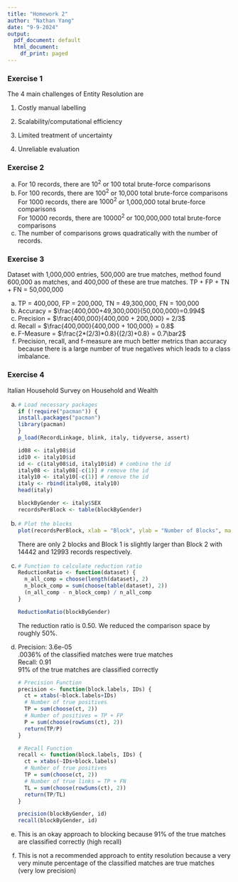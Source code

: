 ```yaml
---
title: "Homework 2"
author: "Nathan Yang"
date: "9-9-2024"
output:
  pdf_document: default
  html_document:
    df_print: paged
---
```


### Exercise 1

The 4 main challenges of Entity Resolution are

1.  Costly manual labelling

2.  Scalability/computational efficiency

3.  Limited treatment of uncertainty

4.  Unreliable evaluation

### Exercise 2

a.  For 10 records, there are $10^2$ or 100 total brute-force comparisons
b.  For 100 records, there are $100^2$ or 10,000 total brute-force comparisons\
    For 1000 records, there are $1000^2$ or 1,000,000 total brute-force comparisons\
    For 10000 records, there are $10000^2$ or 100,000,000 total brute-force comparisons\
c.  The number of comparisons grows quadratically with the number of records.\

### Exercise 3

Dataset with 1,000,000 entries, 500,000 are true matches, method found 600,000 as matches, and 400,000 of these are true matches. TP + FP + TN + FN = 50,000,000\

a.  TP = 400,000, FP = 200,000, TN = 49,300,000, FN = 100,000
b.  Accuracy = $\frac{400,000+49,300,000}{50,000,000}=0.994$
c.  Precision = $\frac{400,000}{400,000 + 200,000} = 2/3$
d.  Recall = $\frac{400,000}{400,000 + 100,000} = 0.8$
e.  F-Measure = $\frac{2*(2/3)*0.8}{(2/3)+0.8} = 0.7\bar2$
f.  Precision, recall, and f-measure are much better metrics than accuracy because there is a large number of true negatives which leads to a class imbalance.

### Exercise 4

Italian Household Survey on Household and Wealth

a.  

    ```r
    # Load necessary packages
    if (!require("pacman")) {
    install.packages("pacman")
    library(pacman)
    }
    p_load(RecordLinkage, blink, italy, tidyverse, assert)

    id08 <- italy08$id
    id10 <- italy10$id
    id <- c(italy08$id, italy10$id) # combine the id
    italy08 <- italy08[-c(1)] # remove the id
    italy10 <- italy10[-c(1)] # remove the id
    italy <- rbind(italy08, italy10)
    head(italy)

    blockByGender <- italy$SEX
    recordsPerBlock <- table(blockByGender)
    ```

b.  

    ```r
    # Plot the blocks
    plot(recordsPerBlock, xlab = "Block", ylab = "Number of Blocks", main = "Block Size Distribution")
    ```

    There are only 2 blocks and Block 1 is slightly larger than Block 2 with 14442 and 12993 records respectively.

c.  

    ```r
    # Function to calculate reduction ratio
    ReductionRatio <- function(dataset) {
      n_all_comp = choose(length(dataset), 2)
      n_block_comp = sum(choose(table(dataset), 2))
      (n_all_comp - n_block_comp) / n_all_comp
    }

    ReductionRatio(blockByGender)
    ```

    The reduction ratio is 0.50. We reduced the comparison space by roughly 50%.

d.  Precision: 3.6e-05\
    .0036% of the classified matches were true matches\
    Recall: 0.91\
    91% of the true matches are classified correctly

    ```r
    # Precision Function
    precision <- function(block.labels, IDs) {
      ct = xtabs(~block.labels+IDs)
      # Number of true positives
      TP = sum(choose(ct, 2))
      # Number of positives = TP + FP
      P = sum(choose(rowSums(ct), 2))
      return(TP/P)
    }

    # Recall Function
    recall <- function(block.labels, IDs) {
      ct = xtabs(~IDs+block.labels)
      # Number of true positives
      TP = sum(choose(ct, 2))
      # Number of true links = TP + FN
      TL = sum(choose(rowSums(ct), 2))
      return(TP/TL)
    }

    precision(blockByGender, id)
    recall(blockByGender, id)
    ```

e.  This is an okay approach to blocking because 91% of the true matches are classified correctly (high recall)

f.  This is not a recommended approach to entity resolution because a very very minute percentage of the classified matches are true matches (very low precision)
